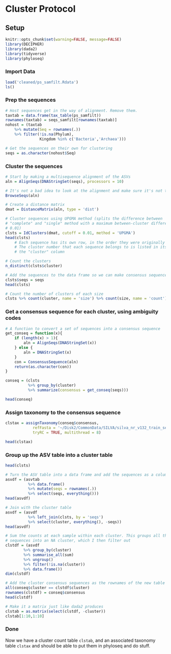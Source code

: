 Cluster Protocol
================

## Setup 

```r
knitr::opts_chunk$set(warning=FALSE, message=FALSE)
library(DECIPHER)
library(dada2)
library(tidyverse)
library(phyloseq)
```

### Import Data

```r
load('cleaned/ps_samfilt.Rdata')
ls()
```

### Prep the sequences

```r
# Host sequences get in the way of alignment. Remove them.
taxtab = data.frame(tax_table(ps_samfilt))
rownames(taxtab) = seqs_samfilt[rownames(taxtab)]
nohost = (taxtab
	%>% mutate(Seq = rownames(.))
	%>% filter(!is.na(Phylum),
			   Kingdom %in% c('Bacteria','Archaea')))

# Get the sequences on their own for clustering
seqs = as.character(nohost$Seq)
```

### Cluster the sequences

```r
# Start by making a multisequence alignment of the ASVs
aln = AlignSeqs(DNAStringSet(seqs), processors = 10)

# It's not a bad idea to look at the alignment and make sure it's not too bad
BrowseSeqs(aln)

# Create a distance matrix 
dmat = DistanceMatrix(aln, type = 'dist')

# Cluster sequences using UPGMA method (splits the difference between
# "complete" and "single" method with a maximum between-cluster difference of
# 0.01)
clsts = IdClusters(dmat, cutoff = 0.01, method = 'UPGMA')
head(clsts)
	# Each sequence has its own row, in the order they were originally listed in
	# The cluster number that each sequence belongs to is listed in its row in
	# the "cluster" column

# Count the clusters
n_distinct(clsts$cluster)

# Add the sequences to the data frame so we can make consensus sequences
clsts$seqs = seqs
head(clsts)

# Count the number of clusters of each size
clsts %>% count(cluster, name = 'size') %>% count(size, name = 'count')
```

### Get a consensus sequence for each cluster, using ambiguity codes

```r
# A function to convert a set of sequences into a consensus sequence
get_conseq = function(x){
	if (length(x) > 1){
		aln = AlignSeqs(DNAStringSet(x))
	} else {
		aln = DNAStringSet(x)
	}
	con = ConsensusSequence(aln)
	return(as.character(con))
}

conseq = (clsts
		  %>% group_by(cluster)
		  %>% summarize(consensus = get_conseq(seqs)))

head(conseq)
```

### Assign taxonomy to the consensus sequence

```r
clstax = assignTaxonomy(conseq$consensus, 
			refFasta = '~/Disk2/CommonData/SILVA/silva_nr_v132_train_set.fa',
			tryRC = TRUE, multithread = 8)

head(clstax)
```

### Group up the ASV table into a cluster table

```r
head(clsts)

# Turn the ASV table into a data frame and add the sequences as a column
asvdf = (asvtab
		  %>% data.frame()
		  %>% mutate(seqs = rownames(.))
		  %>% select(seqs, everything()))
head(asvdf)

# Join with the cluster table
asvdf = (asvdf
		  %>% left_join(clsts, by = 'seqs')
		  %>% select(cluster, everything(), -seqs))
head(asvdf)

# Sum the counts at each sample within each cluster. This groups all the 'host'
# sequences into an NA cluster, which I then filter out
clstdf = (asvdf
		%>% group_by(cluster)
		%>% summarise_all(sum)
		%>% ungroup()
		%>% filter(!is.na(cluster))
		%>% data.frame())
dim(clstdf)

# Add the cluster consensus sequences as the rownames of the new table 
all(conseq$cluster == clstdf$cluster)
rownames(clstdf) = conseq$consensus
head(clstdf)

# Make it a matrix just like dada2 produces
clstab = as.matrix(select(clstdf, -cluster))
clstab[1:10,1:10]
```

### Done

Now we have a cluster count table `clstab`, and an associated taxonomy table
`clstax` and should be able to put them in phyloseq and do stuff.

```r

```
